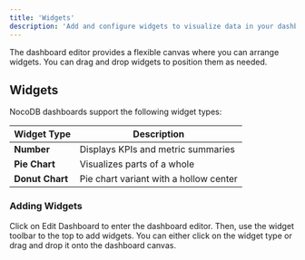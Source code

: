 ```yaml
---
title: 'Widgets'
description: 'Add and configure widgets to visualize data in your dashboard'
---
```


The dashboard editor provides a flexible canvas where you can arrange widgets. You can drag and drop widgets to position them as needed.

## Widgets

NocoDB dashboards support the following widget types:

| Widget Type     | Description                            |
|-----------------|----------------------------------------|
| **Number**      | Displays KPIs and metric summaries     |
| **Pie Chart**   | Visualizes parts of a whole            |
| **Donut Chart** | Pie chart variant with a hollow center |


### Adding Widgets
Click on Edit Dashboard to enter the dashboard editor. Then, use the widget toolbar to the top to add widgets. You can either click on the widget type or drag and drop it onto the dashboard canvas.
